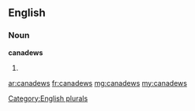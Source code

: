 ==English==

===Noun===
'''canadews'''

# {{plural of|[[canadew]]}}

[[Category:English plurals]]

[[ar:canadews]]
[[fr:canadews]]
[[mg:canadews]]
[[my:canadews]]